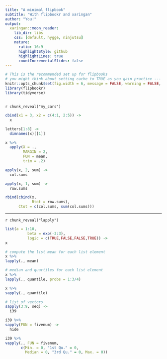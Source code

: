 ```yaml
---
title: "A minimal flipbook"
subtitle: "With flipbookr and xaringan"
author: "You!"
output:
  xaringan::moon_reader:
    lib_dir: libs
    css: [default, hygge, ninjutsu]
    nature:
      ratio: 16:9
      highlightStyle: github
      highlightLines: true
      countIncrementalSlides: false
---
```



```r
# This is the recommended set up for flipbooks
# you might think about setting cache to TRUE as you gain practice --- building flipbooks from scratch can be time consuming
knitr::opts_chunk$set(fig.width = 6, message = FALSE, warning = FALSE, comment = "", cache = F)
library(flipbookr)
library(tidyverse)
```








<!-- get a flipbook version of the my_cars code chunk - pauses are where parentheses are balanced -->
---

`r chunk_reveal("my_cars")`


```r
cbind(x1 = 3, x2 = c(4:1, 2:5)) ->
  x

letters[1:8] ->
  dimnames(x)[[1]]

x %>% 
  apply(X = .,
        MARGIN = 2, 
        FUN = mean, 
        trim = .2)

apply(x, 2, sum) ->
  col.sums

apply(x, 1, sum) -> 
  row.sums

rbind(cbind(x, 
            Rtot = row.sums), 
      Ctot = c(col.sums, sum(col.sums)))

```

---

`r chunk_reveal("lapply")`

```r
list(a = 1:10, 
          beta = exp(-3:3), 
          logic = c(TRUE,FALSE,FALSE,TRUE)) ->
x

# compute the list mean for each list element
x %>% 
lapply(., mean)

# median and quartiles for each list element
x %>% 
lapply(., quantile, probs = 1:3/4)

x %>% 
sapply(., quantile)

# list of vectors
sapply(3:9, seq) -> 
  i39 

i39 %>% 
sapply(FUN = fivenum) ->
  hide

i39 %>% 
vapply(., FUN = fivenum,
       c(Min. = 0, "1st Qu." = 0, 
         Median = 0, "3rd Qu." = 0, Max. = 0))


```


